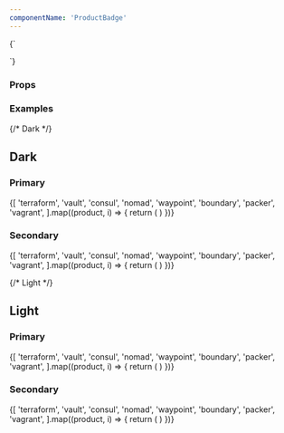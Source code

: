 ```yaml
---
componentName: 'ProductBadge'
---
```


<LiveComponent>
  {`
    <section>
      <div style={{display: 'flex', flexWrap: 'wrap', backgroundColor: 'black', padding: '16px'}}>
        <ProductBadge
          productName={'waypoint'}
          appearance={'dark'}
          theme={'secondary'}
        />
      </div>
      <div style={{display: 'flex', flexWrap: 'wrap', backgroundColor: 'white', padding: '16px'}}>
        <ProductBadge
          productName={'waypoint'}
          appearance={'light'}
          theme={'secondary'}
        />
      </div>
    </section>

  `}
</LiveComponent>

### Props

<PropsTable props={componentProps} />

### Examples

<section>
  {/* Dark */}
  <div style={{backgroundColor: 'black', padding: '32px'}}>
    <h2 style={{ color: 'white', marginTop: '0' }}>Dark</h2>
    <div>
      <h3 style={{ color: 'white', margin: '0' }}>Primary</h3>
      <div style={{display: 'flex', flexWrap: 'wrap', gap: 16, padding: '16px 0 32px 0'}}>
        {[
          'terraform',
          'vault',
          'consul',
          'nomad',
          'waypoint',
          'boundary',
          'packer',
          'vagrant',
        ].map((product, i) => {
          return (
            <ProductBadge
              key={i}
              productName={product}
              appearance={'dark'}
              theme={'primary'}
            />
          )
        })}
      </div>
    </div>
    <div>
      <h3 style={{ color: 'white', margin: '0' }}>Secondary</h3>
      <div style={{display: 'flex', flexWrap: 'wrap', gap: 16, padding: '16px 0 32px 0'}}>
        {[
          'terraform',
          'vault',
          'consul',
          'nomad',
          'waypoint',
          'boundary',
          'packer',
          'vagrant',
        ].map((product, i) => {
          return (
            <ProductBadge
              key={i}
              productName={product}
              appearance={'dark'}
              theme={'secondary'}
            />
          )
        })}
      </div>
    </div>
  </div>
  
  {/* Light */}
  <div style={{backgroundColor: 'white', padding: '32px'}}>
    <h2 style={{ color: 'black', marginTop: '0' }}>Light</h2>
    <div>
      <h3 style={{ color: 'black', margin: '0' }}>Primary</h3>
      <div style={{display: 'flex', flexWrap: 'wrap', gap: 16, padding: '16px 0 32px 0'}}>
        {[
          'terraform',
          'vault',
          'consul',
          'nomad',
          'waypoint',
          'boundary',
          'packer',
          'vagrant',
        ].map((product, i) => {
          return (
            <ProductBadge
              key={i}
              productName={product}
              appearance={'light'}
              theme={'primary'}
            />
          )
        })}
      </div>
    </div>
    <div>
      <h3 style={{ color: 'black', margin: '0' }}>Secondary</h3>
      <div style={{display: 'flex', flexWrap: 'wrap', gap: 16, padding: '16px 0 32px 0'}}>
        {[
          'terraform',
          'vault',
          'consul',
          'nomad',
          'waypoint',
          'boundary',
          'packer',
          'vagrant',
        ].map((product, i) => {
          return (
            <ProductBadge
              key={i}
              productName={product}
              appearance={'light'}
              theme={'secondary'}
            />
          )
        })}
      </div>
    </div>
  </div>
</section>

